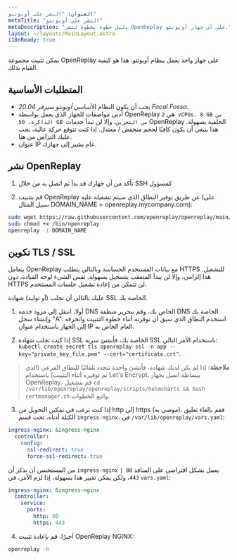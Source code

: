```yaml
---
العنوان: "النشر على أوبونتو"
metaTitle: "النشر على أوبونتو"
metaDescription: "دليل خطوة بخطوة لنشر OpenReplay على أي جهاز أوبونتو."
layout: ~/layouts/MainLayout.astro
i18nReady: true
---
```


يمكن تثبيت مجموعة OpenReplay على جهاز واحد يعمل بنظام أوبونتو. هذا هو كيفية القيام بذلك.

## المتطلبات الأساسية

- يجب أن يكون النظام الأساسي *أوبونتو سيرفر 20.04 Focal Fossa*.
- أدنى مواصفات للجهاز الذي يعمل بواسطة OpenReplay هي `2 vCPUs، 8 GB من الذاكرة، 50 GB من التخزين`، وإلا لن تبدأ خدمات OpenReplay الخلفية بسهولة. هذا ينبغي أن يكون كافيًا لحجم منخفض / معتدل. إذا كنت تتوقع حركة عالية، يجب عليك التزامن من هنا.
- عنوان IP عام يشير إلى جهازك.

## نشر OpenReplay

1. تأكد من أن جهازك قد بدأ ثم اتصل به من خلال SSH كمسؤول

2. قم بتثبيت OpenReplay عن طريق توفير النطاق الذي سيتم تشغيله عليه (على سبيل المثال DOMAIN_NAME = openreplay.mycompany.com):


```bash
sudo wget https://raw.githubusercontent.com/openreplay/openreplay/main/scripts/helmcharts/openreplay-cli -O /bin/openreplay 
sudo chmod +x /bin/openreplay
openreplay -i DOMAIN_NAME
```


## تكوين TLS / SSL

يتعامل OpenReplay مع بيانات المستخدم الحساسة وبالتالي يتطلب HTTPS للتشغيل. هذا إلزامي، وإلا لن يبدأ المتعقب بتسجيل بسهولة. نفس الشيء لوحة القيادة، دون HTTPS لن تتمكن من إعادة تشغيل جلسات المستخدم.

عليك بالتالي أن تجلب (أو توليد) شهادة SSL الخاصة بك.

1. أولا، انتقل إلى مزود خدمة DNS الخاص بك، وقم بتحرير منطقة DNS الخاصة بك وإنشاء سجل "A". استخدم النطاق الذي سبق أن توفرته أثناء خطوة التثبيت وانحرفه إلى الجهاز باستخدام عنوان IP العام الخاص به.

2. إذا كنت تجلب شهادة SSL الخاصة بك، فأنشئ سرية SSL باستخدام الأمر التالي: `kubectl create secret tls openreplay-ssl -n app --key="private_key_file.pem" --cert="certificate.crt"`.

> **ملاحظة:** إذا لم يكن لديك شهادة، فأنشئ واحدة تتجدد تلقائيًا للنطاق الفرعي (الذي تم توفيره أثناء التثبيت) باستخدام Let's Encrypt. ببساطة اتصل بجهاز OpenReplay، قم بتشغيل `cd /var/lib/openreplay/openreplay/scripts/helmcharts && bash certmanager.sh` واتبع الخطوات.

3. إذا كنت ترغب في تمكين التحويل من http إلى https (موصى به)، فقم بإلغاء تعليق الكتلة أدناه، تحت قسم `ingress-nginx`، في `/var/lib/openreplay/vars.yaml`:


```yaml
ingress-nginx: &ingress-nginx
  controller:
    config:
      ssl-redirect: true
      force-ssl-redirect: true
```


من المستحسن أن نذكر أن `ingress-nginx` يعمل بشكل افتراضي على المنافذ `80 | 443`، ولكن يمكن تغيير هذا بسهولة، إذا لزم الأمر، في `vars.yaml`:


```yaml
ingress-nginx: &ingress-nginx
  controller:
    service:
      ports:
        http: 80
        https: 443
```


4. أخيرًا، قم بإعادة تثبيت OpenReplay NGINX:


```bash
openreplay -R
```

